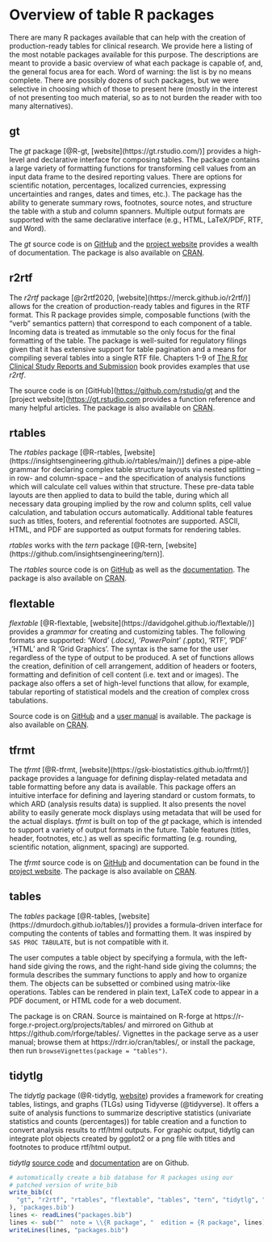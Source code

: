 # Overview of table R packages {#tablepkgs}

There are many R packages available that can help with the creation of
production-ready tables for clinical research. We provide here a listing
of the most notable packages available for this purpose. The descriptions
are meant to provide a basic overview of what each package is capable of,
and, the general focus area for each. Word of warning: the list is by no
means complete. There are possibly dozens of such packages, but we were
selective in choosing which of those to present here (mostly in the
interest of not presenting too much material, so as to not burden the
reader with too many alternatives).

## gt

The *gt* package [@R-gt, [website](https://gt.rstudio.com/)] provides
a high-level and declarative interface for composing tables. The package
contains a large variety of formatting functions for transforming cell values
from an input data frame to the desired reporting values. There are options for
scientific notation, percentages, localized currencies, expressing uncertainties
and ranges, dates and times, etc.). The package has the ability to generate summary
rows, footnotes, source notes, and structure the table with a stub and column
spanners. Multiple output formats are supported with the same declarative interface
(e.g., HTML, LaTeX/PDF, RTF, and Word).

The *gt* source code is on [GitHub](https://github.com/rstudio/gt) and the
[project website](https://gt.rstudio.com) provides a wealth of documentation. The
package is also available on [CRAN](https://CRAN.R-project.org/package=gt).

## r2rtf

The *r2rtf* package [@r2rtf2020, [website](https://merck.github.io/r2rtf/)]
allows for the creation of production-ready tables and figures in the RTF format. 
This R package provides simple, composable functions (with the “verb” semantics
pattern) that correspond to each component of a table. Incoming data is treated as
immutable so the only focus for the final formatting of the table. The package is
well-suited for regulatory filings given that it has extensive support for table
pagination and a means for compiling several tables into a single RTF file. Chapters
1-9 of [The R for Clinical Study Reports and Submission](https://r4csr.org/) book 
provides examples that use *r2rtf*.

The source code is on [GitHub]([https://github.com/rstudio/gt](https://github.com/Merck/r2rtf)
and the [project website]([https://gt.rstudio.com](https://merck.github.io/r2rtf/)
provides a function reference and many helpful articles. The package is also
available on [CRAN](https://CRAN.R-project.org/package=r2rtf).

## rtables

The *rtables* package [@R-rtables, [website](https://insightsengineering.github.io/rtables/main/)] defines a pipe-able grammar for declaring complex table
structure layouts via nested splitting -- in row- and column-space -- and the
specification of analysis functions which will calculate cell values within that
structure. These pre-data table layouts are then applied to data to build the
table, during which all necessary data grouping implied by the row and column
splits, cell value calculation, and tabulation occurs automatically. Additional
table features such as titles, footers, and referential footnotes are supported.
ASCII, HTML, and PDF are supported as output formats for rendering tables.

*rtables* works with the *tern* package [@R-tern, [website](https://github.com/insightsengineering/tern)].

The *rtables* source code is on [GitHub](https://github.com/roche/rtables) as well
as the [documentation](https://roche.github.io/rtables/). The package is also available
on [CRAN](https://CRAN.R-project.org/package=rtables).

## flextable

*flextable* [@R-flextable, [website](https://davidgohel.github.io/flextable/)] 
provides a *grammar* for creating and customizing tables. The
following formats are supported: 'Word' (*.docx), 'PowerPoint' (*.pptx), 'RTF', 'PDF'
,'HTML' and R 'Grid Graphics'. The syntax is the same for the user regardless of
the type of output to be produced. A set of functions allows the creation,
definition of cell arrangement, addition of headers or footers, formatting and
definition of cell content (i.e. text and or images). The package also offers a
set of high-level functions that allow, for example, tabular reporting of
statistical models and the creation of complex cross tabulations.

Source code is on [GitHub](https://github.com/davidgohel/flextable) and a 
[user manual](https://ardata-fr.github.io/flextable-book/) is available. 
The package is also available on [CRAN](https://CRAN.R-project.org/package=flextable).

## tfrmt

The *tfrmt* [@R-tfrmt, [website](https://gsk-biostatistics.github.io/tfrmt/)] package 
provides a language for defining display-related metadata and table formatting 
before any data is available. This package offers an intuitive interface for 
defining and layering standard or custom formats, to which ARD (analysis 
results data) is supplied. It also presents the novel ability to easily 
generate mock displays using metadata that will be used for the actual 
displays. *tfrmt* is built on top of the *gt* package, which is intended to 
support a variety of output formats in the future. Table features (titles, 
header, footnotes, etc.) as well as specific formatting (e.g. rounding, 
scientific notation, alignment, spacing) are supported.

The *tfrmt* source code is on [GitHub](https://github.com/GSK-Biostatistics/tfrmt) and
documentation can be found in the [project website](https://gsk-biostatistics.github.io/tfrmt/).
The package is also available on [CRAN](https://CRAN.R-project.org/package=tfrmt).

## tables

The *tables* package [@R-tables, [website](https://dmurdoch.github.io/tables/)] provides a formula-driven interface for
computing the contents of tables and formatting them.  It was 
inspired by `SAS PROC TABULATE`, but is not compatible with it.

The user computes a table object by specifying a formula, with the
left-hand side giving the rows, and the right-hand side giving the columns;
the formula describes the summary functions to apply and how to organize them.
The objects can be subsetted or combined using matrix-like operations. Tables can
be rendered in plain text, LaTeX code to appear in a PDF document, or HTML
code for a web document.

The package is on CRAN. Source is maintained on R-forge at
https://r-forge.r-project.org/projects/tables/ and mirrored on Github at
https://github.com/rforge/tables/. Vignettes in the package serve as a user manual;
browse them at https://rdrr.io/cran/tables/, or install the package, then run
`browseVignettes(package = "tables")`.

## tidytlg

The *tidytlg* package (@R-tidytlg, [website](https://github.com/pharmaverse/tidytlg)) provides a framework for creating tables, listings, and graphs (TLGs) using 
Tidyverse (@tidyverse). It offers a suite of analysis functions to summarize descriptive statistics 
(univariate statistics and counts (percentages)) for table creation and a function 
to convert analysis results to rtf/html outputs. For graphic output, tidytlg can 
integrate plot objects created by ggplot2 or a png file with titles and footnotes 
to produce rtf/html output. 

*tidytlg* [source code](https://github.com/pharmaverse/tidytlg) and  [documentation](https://pharmaverse.github.io/tidytlg/main/)
are on Github.

```r
# automatically create a bib database for R packages using our
# patched version of write_bib
write_bib(c(
  "gt", "r2rtf", "rtables", "flextable", "tables", "tern", "tidytlg", "tfrmt"
), 'packages.bib')
lines <- readLines("packages.bib")
lines <- sub("^  note = \\{R package", "  edition = {R package", lines)
writeLines(lines, "packages.bib")
```
